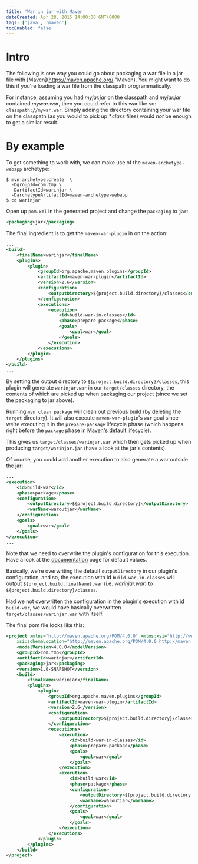 ```yaml
---
title: 'War in jar with Maven'
dateCreated: Apr 28, 2015 14:00:00 GMT+0000
tags: ['java', 'maven']
tocEnabled: false
---
```


# Intro

The following is one way you could go about packaging a war file in a jar file with [Maven](https://maven.apache.org/ "Maven). You might want to do this if you're loading a war file from the classpath programmatically.

For instance, assuming you had _myjar.jar_ on the classpath and _myjar.jar_ contained _mywar.war_, then you could refer to this war like so: `classpath://mywar.war`. Simply adding the directory containing your war file on the classpath (as you would to pick up _\*.class_ files) would _not_ be enough to get a similar result.

# By example

To get something to work with, we can make use of the `maven-archetype-webapp` archetype:

```
$ mvn archetype:create  \
  -DgroupId=com.tmp \
  -DartifactId=warinjar \
  -DarchetypeArtifactId=maven-archetype-webapp
$ cd warinjar
```

Open up `pom.xml` in the generated project and change the `packaging` to `jar`:

```xml
<packaging>jar</packaging>
```

The final ingredient is to get the `maven-war-plugin` in on the action:

```xml
...
<build>
    <finalName>warinjar</finalName>
    <plugins>
        <plugin>
            <groupId>org.apache.maven.plugins</groupId>
            <artifactId>maven-war-plugin</artifactId>
            <version>2.6</version>
            <configuration>
                <outputDirectory>${project.build.directory}/classes</outputDirectory>
            </configuration>
            <executions>
                <execution>
                    <id>build-war-in-classes</id>
                    <phase>prepare-package</phase>
                    <goals>
                        <goal>war</goal>
                    </goals>
                </execution>
            </executions>
        </plugin>
    </plugins>
</build>
...
```

By setting the output directory to `${project.build.directory}/classes`, this plugin will generate `warinjar.war` in our `target/classes` directory, the contents of which are picked up when packaging our project (since we set the packaging to jar above).

Running `mvn clean package` will clean out previous build (by deleting the `target` directory). It will also execute `maven-war-plugin`'s `war` goal since we're executing it in the `prepare-package` lifecycle phase (which happens right before the `package` phase in [Maven's default lifecycle](https://maven.apache.org/guides/introduction/introduction-to-the-lifecycle.html#Lifecycle_Reference 'Maven default lifecycle')).

This gives us `target/classes/warinjar.war` which then gets picked up when producing `target/warinjar.jar` (have a look at the jar's contents).

Of course, you could add another execution to also generate a war outside the jar:

```xml
...
<execution>
    <id>build-war</id>
    <phase>package</phase>
    <configuration>
        <outputDirectory>${project.build.directory}</outputDirectory>
        <warName>waroutjar</warName>
    </configuration>
    <goals>
        <goal>war</goal>
    </goals>
</execution>
...
```

Note that we need to overwrite the plugin's configuration for this execution. Have a look at the [documentation](https://maven.apache.org/plugins/maven-war-plugin/war-mojo.html 'maven-war-plugin war-mojo') page for default values.

Basically, we're overwriting the default `outputDirectory` in our plugin's configuration, and so, the execution with id `build-war-in-classes` will output `${project.build.finalName}.war` (i.e. _warinjar.war_) to `${project.build.directory}/classes`.

Had we not overwritten the configuration in the plugin's execution with id `build-war`, we would have basically overwritten `target/classes/warinjar.war` with itself.

The final pom file looks like this:

```xml
<project xmlns="http://maven.apache.org/POM/4.0.0" xmlns:xsi="http://www.w3.org/2001/XMLSchema-instance"
    xsi:schemaLocation="http://maven.apache.org/POM/4.0.0 http://maven.apache.org/maven-v4_0_0.xsd">
    <modelVersion>4.0.0</modelVersion>
    <groupId>com.tmp</groupId>
    <artifactId>warinjar</artifactId>
    <packaging>jar</packaging>
    <version>1.0-SNAPSHOT</version>
    <build>
        <finalName>warinjar</finalName>
        <plugins>
            <plugin>
                <groupId>org.apache.maven.plugins</groupId>
                <artifactId>maven-war-plugin</artifactId>
                <version>2.6</version>
                <configuration>
                    <outputDirectory>${project.build.directory}/classes</outputDirectory>
                </configuration>
                <executions>
                    <execution>
                        <id>build-war-in-classes</id>
                        <phase>prepare-package</phase>
                        <goals>
                            <goal>war</goal>
                        </goals>
                    </execution>
                    <execution>
                        <id>build-war</id>
                        <phase>package</phase>
                        <configuration>
                            <outputDirectory>${project.build.directory}</outputDirectory>
                            <warName>waroutjar</warName>
                        </configuration>
                        <goals>
                            <goal>war</goal>
                        </goals>
                    </execution>
                </executions>
            </plugin>
        </plugins>
    </build>
</project>
```
